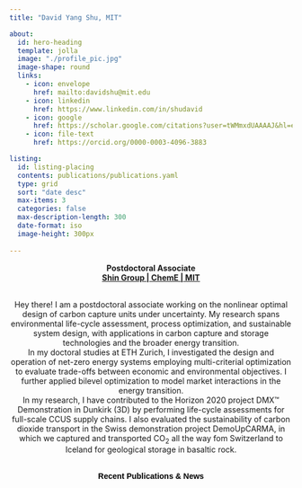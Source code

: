 ```yaml
---
title: "David Yang Shu, MIT"

about:
  id: hero-heading
  template: jolla
  image: "./profile_pic.jpg"
  image-shape: round
  links:
    - icon: envelope
      href: mailto:davidshu@mit.edu
    - icon: linkedin
      href: https://www.linkedin.com/in/shudavid
    - icon: google
      href: https://scholar.google.com/citations?user=tWMmxdUAAAAJ&hl=en&oi=ao
    - icon: file-text
      href: https://orcid.org/0000-0003-4096-3883

listing:
  id: listing-placing
  contents: publications/publications.yaml
  type: grid
  sort: "date desc"
  max-items: 3
  categories: false
  max-description-length: 300
  date-format: iso
  image-height: 300px
  
---
```


:::{#hero-heading}

<div style="text-align:center"><b><span>Postdoctoral Associate</span><br>
<a href="https://shin.mit.edu/people/" class="bold">Shin Group | ChemE | MIT </a><br>
</div>

<div style="text-align:center; font-weight: normal"><br>
Hey there! I am a postdoctoral associate working on the nonlinear optimal design of carbon capture units under uncertainty. My research spans environmental life-cycle assessment, process optimization, and sustainable system design, with applications in carbon capture and storage technologies and the broader energy transition. \
In my doctoral studies at ETH Zurich, I investigated the design and operation of net-zero energy systems employing multi-criterial optimization to evaluate trade-offs between economic and environmental objectives. I further applied bilevel optimization to model market interactions in the energy transition. \
In my research, I have contributed to the Horizon 2020 project DMX™ Demonstration in Dunkirk (3D) by performing life-cycle assessments for full-scale CCUS supply chains. I also evaluated the sustainability of carbon dioxide transport in the Swiss demonstration project DemoUpCARMA, in which we captured and transported CO~2~ all the way fom Switzerland to Iceland for geological storage in basaltic rock.
</div>

:::

<br><div style="text-align:center;margin-bottom:10px">
<a href=publications/index.qmd style="text-decoration:none; color:black; hover:blue; font-family: Helvetia, Arial, sans-serif;"> <b>Recent Publications & News</b></a></div>


<!-- :::{#listing-placing} -->